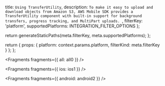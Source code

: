  title: `Using TransferUtility`,
  description: `To make it easy to upload and download objects from Amazon S3, AWS Mobile SDK provides a TransferUtility component with built-in support for background transfers, progress tracking, and MultiPart uploads. `,
  filterKey: 'platform',
  supportedPlatforms: INTEGRATION_FILTER_OPTIONS
};



  return generateStaticPaths(meta.filterKey, meta.supportedPlatforms);
};

  return {
    props: {
      platform: context.params.platform,
      filterKind: meta.filterKey
    }
  };
};


<Fragments fragments={{ all: all0 }} />


<Fragments fragments={{ ios: ios1 }} />


<Fragments fragments={{ android: android2 }} />
